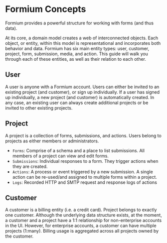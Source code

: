 # Formium Concepts

Formium provides a powerful structure for working with forms (and thus data).

At its core, a domain model creates a web of interconnected objects. Each object, or entity, within this model is representational and incorporates both behavior and data. Formium has six main entity types: user, customer, project, form, submission, media, and action. This guide will walk you through each of these entities, as well as their relation to each other.

## User

A user is anyone with a Formium account. Users can either be invited to an existing project (and customer), or sign up individually. If a user has signed up individually, a new project (and customer) is automatically created.
In any case, an existing user can always create additional projects or be invited to other existing projects.

## Project

A project is a collection of forms, submissions, and actions. Users belong to projects as either members or administrators.

- `Forms`: Comprise of a schema and a place to list submissions. All members of a project can view and edit forms.
- `Submissions`: Individual responses to a form. They trigger actions when they are created.
- `Actions`: A process or event triggered by a new submission. A single action can be re-used/and assigned to multiple forms within a project.
- `Logs`: Recorded HTTP and SMTP request and response logs of actions

## Customer

A customer is a billing entity (i.e. a credit card). Project belongs to exactly one customer. Although the underlying data structure exists, at the moment, a customer and a project have a 1:1 relationship for non-enterprise accounts in the UI. However, for enterprise accounts, a customer can have multiple projects (1:many). Billing usage is aggregated across all projects owned by the customer.

